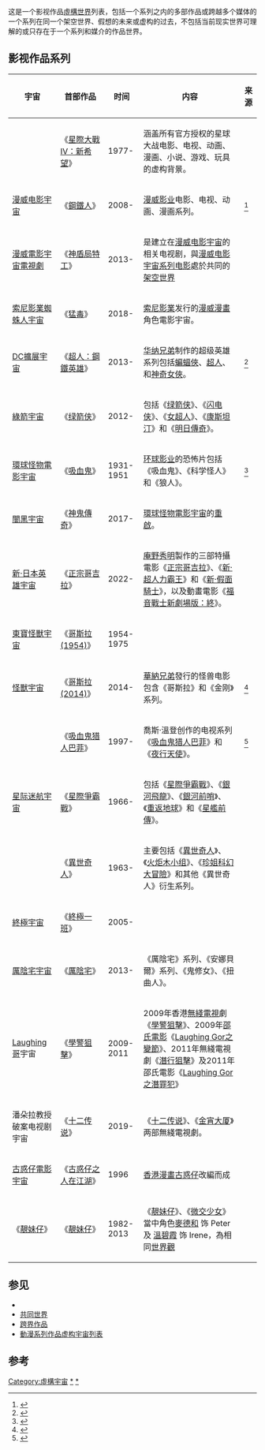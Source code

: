 {{NoteTA/lua
| G1 = Movie
}}

这是一个影视作品<span>[[虛構世界|虛構世界]]列表</span>，包括一个系列之内的多部作品或跨越多个媒体的一个系列在同一个架空世界、假想的未来或虚构的过去，不包括当前现实世界可理解的或只存在于一个系列和媒介的作品世界。

== 影视作品系列 ==
{| class="wikitable sortable" style="margin-bottom: 10px;"
! 宇宙
! 首部作品
! 时间
! 内容
!来源
|-
|{{Internal link helper/en|星球大战衍生宇宙|Star Wars expanded universe}}
|《[[星際大戰四部曲：曙光乍現|星際大戰 IV：新希望]]》
| 1977-
| 涵盖所有官方授权的星球大战电影、电视、动画、漫画、小说、游戏、玩具的虚构背景。
|
|-
| [[漫威电影宇宙|漫威电影宇宙]]
| 《[[鐵甲奇俠_(電影)|鋼鐵人]]》
| 2008-
| [[漫威影业|漫威影业]]电影、电视、动画、漫画系列。
| <ref>{{Cite web |url=http://screenrant.com/kevin-feige-marvel-contract-phase-3-punisher-daredevil/ |title=存档副本 |access-date=2016-03-05 |archive-date=2020-08-03 |archive-url=https://web.archive.org/web/20200803100446/https://screenrant.com/kevin-feige-marvel-contract-phase-3-punisher-daredevil/ }}</ref>
|-
| [[漫威電影宇宙電視劇|漫威電影宇宙電視劇]]
| 《[[神盾局特工|神盾局特工]]》
| 2013-
| 是建立在[[漫威电影宇宙|漫威电影宇宙]]的相关电视剧，與[[漫威电影宇宙系列电影|漫威电影宇宙系列电影]]處於共同的[[架空世界|架空世界]]
|
|-
| [[索尼影業蜘蛛人宇宙|索尼影業蜘蛛人宇宙]]
| 《[[猛毒_(電影)|猛毒]]》
| 2018-
| [[索尼影視娛樂|索尼影業]]发行的[[漫威漫畫|漫威漫畫]]角色電影宇宙。
|
|-
| [[DC擴展宇宙|DC擴展宇宙]]
| 《[[超人：鋼鐵英雄|超人：鋼鐵英雄]]》
| 2013-
| [[华纳兄弟|华纳兄弟]]制作的超级英雄系列包括[[蝙蝠俠|蝙蝠俠]]、[[超人|超人]]、和[[神奇女俠|神奇女俠]]。
| <ref>{{Cite web |url=http://batman-news.com/2015/07/29/zack-snyder-explains-how-the-dc-extended-universe-is-one-giant-story/ |title=存档副本 |access-date=2016-03-05 |archive-date=2021-07-20 |archive-url=https://web.archive.org/web/20210720090514/https://batman-news.com/2015/07/29/zack-snyder-explains-how-the-dc-extended-universe-is-one-giant-story/ }}</ref>
|-
| [[綠箭宇宙|綠箭宇宙]]
|《[[绿箭侠_(电视剧)|绿箭侠]]》
| 2012-
| 包括《[[绿箭侠_(电视剧)|绿箭侠]]》、《[[闪电侠_(2014年电视剧)|闪电侠]]》、《[[女超人_(電視劇)|女超人]]》、《[[康斯坦汀：驅魔神探_(電視劇)|康斯坦汀]]》和《[[明日傳奇|明日傳奇]]》。
|
|-
|[[環球怪物電影宇宙|環球怪物電影宇宙]]
| 《[[吸血鬼_(1931年電影)|吸血鬼]]》
| 1931-1951
|[[环球影业|环球影业]]的恐怖片包括《吸血鬼》、《科学怪人》和《狼人》。
| <ref>{{Cite web |url=http://www.cinelinx.com/movie-stuff/item/8459-the-original-shared-universe-a-look-back-at-the-universal-monsters.html |title=存档副本 |access-date=2016-03-05 |archive-date=2017-11-27 |archive-url=https://web.archive.org/web/20171127175953/http://www.cinelinx.com/movie-stuff/item/8459-the-original-shared-universe-a-look-back-at-the-universal-monsters.html }}</ref>
|-
|[[闇黑宇宙|闇黑宇宙]]
| 《[[神鬼傳奇_(2017年電影)|神鬼傳奇]]》
| 2017-
|[[環球怪物電影宇宙|環球怪物電影宇宙]]的[[重啟|重啟]]。
| 
|-
|[[新·日本英雄宇宙|新·日本英雄宇宙]]
|《[[正宗哥吉拉|正宗哥吉拉]]》
|2022-
|[[庵野秀明|庵野秀明]]製作的三部特攝電影《[[正宗哥吉拉|正宗哥吉拉]]》、《[[新·超人力霸王|新·超人力霸王]]》和《[[新·假面騎士|新·假面騎士]]》，以及動畫電影《[[福音戰士新劇場版：終|福音戰士新劇場版：終]]》。
|
|-
|[[哥斯拉系列電影|東寶怪獸宇宙]]
|《[[哥斯拉_(1954)|哥斯拉 (1954)]]》
|1954-1975
|
|
|-
| [[怪獸宇宙|怪獸宇宙]]
|《[[哥斯拉_(2014年电影)|哥斯拉 (2014)]]》
| 2014-
|[[華納兄弟|華納兄弟]]發行的怪兽电影包含《哥斯拉》和《金刚》系列。
|<ref>{{Cite web |url=http://variety.com/2015/film/news/godzilla-vs-kong-2020-sequel-warner-bros-legendary-1201618127/ |title=存档副本 |access-date=2016-03-05 |archive-date=2022-05-07 |archive-url=https://web.archive.org/web/20220507170811/https://variety.com/2015/film/news/godzilla-vs-kong-2020-sequel-warner-bros-legendary-1201618127/ }}</ref>
|-
|{{Internal link helper/en|巴菲宇宙|Buffyverse}}
| 《[[吸血鬼猎人巴菲|吸血鬼猎人巴菲]]》
| 1997-
| 喬斯·溫登创作的电视系列《[[吸血鬼猎人巴菲|吸血鬼猎人巴菲]]》和《[[夜行天使|夜行天使]]》。
|<ref>{{Cite web |url=http://www.tor.com/2015/01/21/joss-whedon-shared-universe-theory-potential-slayers/ |title=存档副本 |access-date=2016-03-05 |archive-date=2021-06-20 |archive-url=https://web.archive.org/web/20210620030652/https://www.tor.com/2015/01/21/joss-whedon-shared-universe-theory-potential-slayers/ }}</ref>
|-
|[[星艦奇航記|星际迷航宇宙]]
|《[[星際爭霸戰|星際爭霸戰]]》
| 1966-
| 包括《[[星際爭霸戰|星際爭霸戰]]》、《[[銀河飛龍|銀河飛龍]]》、《[[銀河前哨|銀河前哨]]》、《[[星艦奇航記：重返地球|重返地球]]》和《[[星艦前傳|星艦前傳]]》。
|
|-
|{{Internal link helper/en|神秘博士宇宙|Whoniverse}}
| 《[[異世奇人|異世奇人]]》
| 1963-
| 主要包括《[[異世奇人|異世奇人]]》、《[[火炬木小组|火炬木小组]]》、《[[珍姐科幻大冒險|珍姐科幻大冒險]]》和其他《異世奇人》衍生系列。
|
|-
|[[終極宇宙|終極宇宙]]
| 《[[終極一班|終極一班]]》
| 2005-
| 
| 
|-
|[[厲陰宅系列電影|厲陰宅宇宙]]
|《[[厲陰宅|厲陰宅]]》
|2013-
|《厲陰宅》系列、《安娜貝爾》系列、《鬼修女》、《扭曲人》。
|
|-
|[[Laughing哥|Laughing哥]]宇宙
|《[[學警狙擊|學警狙擊]]》
|2009-2011
|2009年香港[[無綫電視|無綫電視]]劇《[[學警狙擊|學警狙擊]]》、2009年[[邵氏電影|邵氏電影]]《[[Laughing_Gor之變節|Laughing Gor之變節]]》、2011年無綫電視劇《[[潛行狙擊|潛行狙擊]]》及2011年邵氏電影《[[Laughing_Gor之潛罪犯|Laughing Gor之潛罪犯]]》
|
|-
|潘朵拉教授破案电视剧宇宙
|《[[十二傳說|十二传说]]》
|2019-
|《[[十二傳說|十二传说]]》、《[[金宵大廈|金宵大厦]]》两部無綫電視劇。
|
|-
| [[古惑仔電影系列|古惑仔電影宇宙]]
| 《[[古惑仔之人在江湖|古惑仔之人在江湖]]》
| 1996
| [[香港漫畫|香港漫畫]][[古惑仔|古惑仔]]改編而成
|
|-
| 《[[靚妹仔|靚妹仔]]》
| 《[[靚妹仔|靚妹仔]]》
| 1982-2013
| 《[[靚妹仔|靚妹仔]]》、《[[微交少女|微交少女]]》當中角色[[麥德和|麥德和]] 饰 Peter及 [[溫碧霞|溫碧霞]] 饰 Irene，為相同[[世界觀|世界觀]]
|
|}

== 参见 ==
* {{le|多媒體連鎖列表|List of multimedia franchises}}
* [[共同世界|共同世界]]
* [[跨界作品|跨界作品]]
* [[動漫系列作品虚构宇宙列表|動漫系列作品虚构宇宙列表]]
== 参考 ==
{{Reflist}}
[[Category:虛構宇宙|Category:虛構宇宙]]
[[Category:虛構世界背景作品|*]]
[[Category:虛構事物列表|*]]
